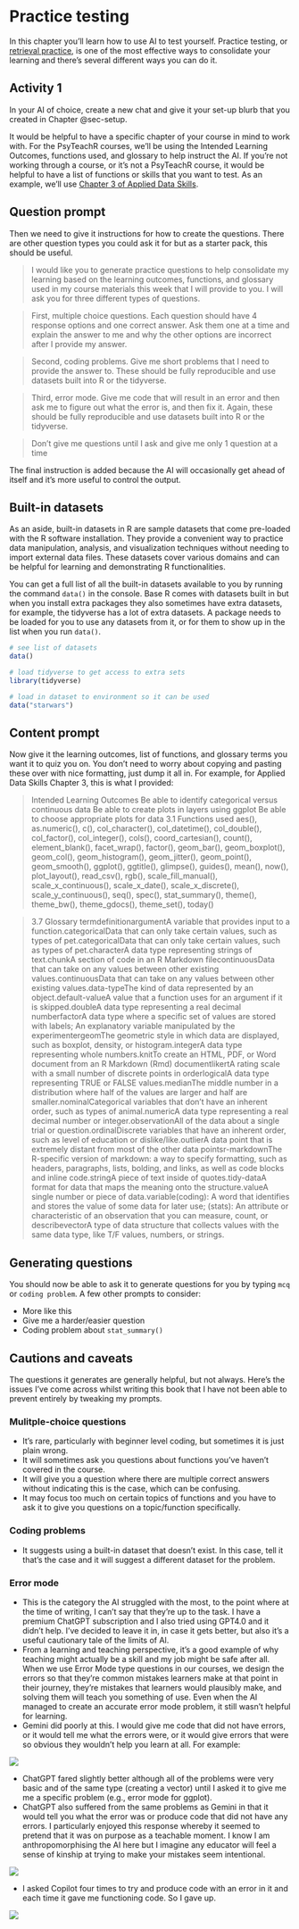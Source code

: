 # Practice testing

In this chapter you'll learn how to use AI to test yourself. Practice testing, or [retrieval practice](https://www.learningscientists.org/blog/2016/6/23-1), is one of the most effective ways to consolidate your learning and there's several different ways you can do it.

## Activity 1

In your AI of choice, create a new chat and give it your set-up blurb that you created in Chapter @sec-setup.

It would be helpful to have a specific chapter of your course in mind to work with. For the PsyTeachR courses, we'll be using the Intended Learning Outcomes, functions used, and glossary to help instruct the AI. If you're not working through a course, or it's not a PsyTeachR course, it would be helpful to have a list of functions or skills that you want to test. As an example, we'll use [Chapter 3 of Applied Data Skills](https://psyteachr.github.io/ads-v3/03-viz.html).

## Question prompt

Then we need to give it instructions for how to create the questions. There are other question types you could ask it for but as a starter pack, this should be useful.

> I would like you to generate practice questions to help consolidate my learning based on the learning outcomes, functions, and glossary used in my course materials this week that I will provide to you. I will ask you for three different types of questions.

> First, multiple choice questions. Each question should have 4 response options and one correct answer. Ask them one at a time and explain the answer to me and why the other options are incorrect after I provide my answer.

> Second, coding problems. Give me short problems that I need to provide the answer to. These should be fully reproducible and use datasets built into R or the tidyverse.

> Third, error mode. Give me code that will result in an error and then ask me to figure out what the error is, and then fix it. Again, these should be fully reproducible and use datasets built into R or the tidyverse.

> Don't give me questions until I ask and give me only 1 question at a time

The final instruction is added because the AI will occasionally get ahead of itself and it's more useful to control the output.

## Built-in datasets

As an aside, built-in datasets in R are sample datasets that come pre-loaded with the R software installation. They provide a convenient way to practice data manipulation, analysis, and visualization techniques without needing to import external data files. These datasets cover various domains and can be helpful for learning and demonstrating R functionalities.

You can get a full list of all the built-in datasets available to you by running the command `data()` in the console. Base R comes with datasets built in but when you install extra packages they also sometimes have extra datasets, for example, the tidyverse has a lot of extra datasets. A package needs to be loaded for you to use any datasets from it, or for them to show up in the list when you run `data()`.

```r
# see list of datasets
data()

# load tidyverse to get access to extra sets
library(tidyverse)

# load in dataset to environment so it can be used
data("starwars")
```

## Content prompt

Now give it the learning outcomes, list of functions, and glossary terms you want it to quiz you on. You don't need to worry about copying and pasting these over with nice formatting, just dump it all in. For example, for Applied Data Skills Chapter 3, this is what I provided:

> Intended Learning Outcomes Be able to identify categorical versus continuous data Be able to create plots in layers using ggplot Be able to choose appropriate plots for data 3.1 Functions used aes(), as.numeric(), c(), col_character(), col_datetime(), col_double(), col_factor(), col_integer(), cols(), coord_cartesian(), count(), element_blank(), facet_wrap(), factor(), geom_bar(), geom_boxplot(), geom_col(), geom_histogram(), geom_jitter(), geom_point(), geom_smooth(), ggplot(), ggtitle(), glimpse(), guides(), mean(), now(), plot_layout(), read_csv(), rgb(), scale_fill_manual(), scale_x_continuous(), scale_x_date(), scale_x_discrete(), scale_y_continuous(), seq(), spec(), stat_summary(), theme(), theme_bw(), theme_gdocs(), theme_set(), today()

> 3.7 Glossary termdefinitionargumentA variable that provides input to a function.categoricalData that can only take certain values, such as types of pet.categoricalData that can only take certain values, such as types of pet.characterA data type representing strings of text.chunkA section of code in an R Markdown filecontinuousData that can take on any values between other existing values.continuousData that can take on any values between other existing values.data-typeThe kind of data represented by an object.default-valueA value that a function uses for an argument if it is skipped.doubleA data type representing a real decimal numberfactorA data type where a specific set of values are stored with labels; An explanatory variable manipulated by the experimentergeomThe geometric style in which data are displayed, such as boxplot, density, or histogram.integerA data type representing whole numbers.knitTo create an HTML, PDF, or Word document from an R Markdown (Rmd) documentlikertA rating scale with a small number of discrete points in orderlogicalA data type representing TRUE or FALSE values.medianThe middle number in a distribution where half of the values are larger and half are smaller.nominalCategorical variables that don't have an inherent order, such as types of animal.numericA data type representing a real decimal number or integer.observationAll of the data about a single trial or question.ordinalDiscrete variables that have an inherent order, such as level of education or dislike/like.outlierA data point that is extremely distant from most of the other data pointsr-markdownThe R-specific version of markdown: a way to specify formatting, such as headers, paragraphs, lists, bolding, and links, as well as code blocks and inline code.stringA piece of text inside of quotes.tidy-dataA format for data that maps the meaning onto the structure.valueA single number or piece of data.variable(coding): A word that identifies and stores the value of some data for later use; (stats): An attribute or characteristic of an observation that you can measure, count, or describevectorA type of data structure that collects values with the same data type, like T/F values, numbers, or strings.

## Generating questions

You should now be able to ask it to generate questions for you by typing `mcq` or `coding problem`. A few other prompts to consider:

-   More like this
-   Give me a harder/easier question
-   Coding problem about `stat_summary()`

## Cautions and caveats

The questions it generates are generally helpful, but not always. Here's the issues I've come across whilst writing this book that I have not been able to prevent entirely by tweaking my prompts.

### Mulitple-choice questions

-   It's rare, particularly with beginner level coding, but sometimes it is just plain wrong.
-   It will sometimes ask you questions about functions you've haven't covered in the course.
-   It will give you a question where there are multiple correct answers without indicating this is the case, which can be confusing.
-   It may focus too much on certain topics of functions and you have to ask it to give you questions on a topic/function specifically.

### Coding problems

-   It suggests using a built-in dataset that doesn't exist. In this case, tell it that's the case and it will suggest a different dataset for the problem.

### Error mode

-   This is the category the AI struggled with the most, to the point where at the time of writing, I can't say that they're up to the task. I have a premium ChatGPT subscription and I also tried using GPT4.0 and it didn't help. I've decided to leave it in, in case it gets better, but also it's a useful cautionary tale of the limits of AI.
-   From a learning and teaching perspective, it's a good example of why teaching might actually be a skill and my job might be safe after all. When we use Error Mode type questions in our courses, we design the errors so that they're common mistakes learners make at that point in their journey, they're mistakes that learners would plausibly make, and solving them will teach you something of use. Even when the AI managed to create an accurate error mode problem, it still wasn't helpful for learning.
-   Gemini did poorly at this. I would give me code that did not have errors, or it would tell me what the errors were, or it would give errors that were so obvious they wouldn't help you learn at all. For example:

![](include/images/03-testing/obvious.png)

-   ChatGPT fared slightly better although all of the problems were very basic and of the same type (creating a vector) until I asked it to give me me a specific problem (e.g., error mode for ggplot).
-   ChatGPT also suffered from the same problems as Gemini in that it would tell you what the error was or produce code that did not have any errors. I particularly enjoyed this response whereby it seemed to pretend that it was on purpose as a teachable moment. I know I am anthropomorphising the AI here but I imagine any educator will feel a sense of kinship at trying to make your mistakes seem intentional.

![](include/images/03-testing/noerrors.png)

- I asked Copilot four times to try and produce code with an error in it and each time it gave me functioning code. So I gave up.

![](include/images/03-testing/stillnoerror.png)
